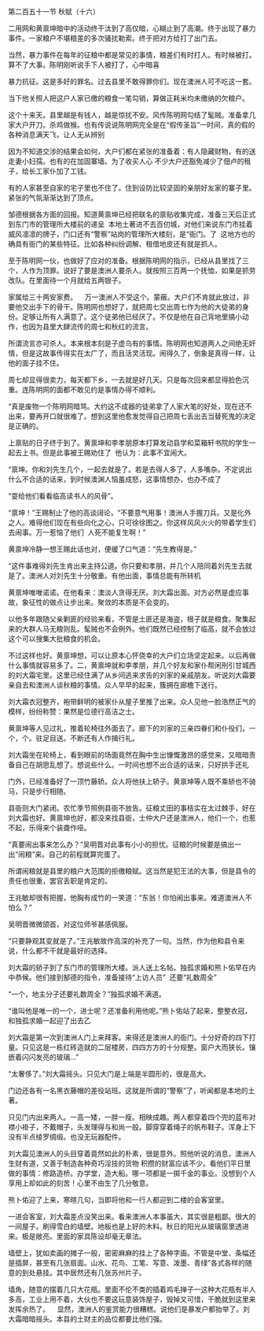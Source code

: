 

第二百五十一节 秋赋（十六）

二用网和黄禀坤暗中的活动终干汰到了高仅暗，心糊止到了高潮。终于出现了暴力事件。一家粮户不堪粮差的多次骚扰勒索。终于把对方给打了出门去。

当然，暴力事件在每年的征粮中都是常见的事情，粮差们有时打人。有时候被打。算不了大事。陈明刚听说手下人被打了，心中暗喜

暴力抗征。这是多好的罪名。过去县里不敢得罪你们。现在澳洲人可不吃这一套。

当下他关照人把这户人家已缴的粮食一笔勾销，算做正耗米均未缴纳的欠粮户。

这个十来天。县里越是有钱人，越是惊扰不安。风传陈明网勾结了髦贼。准备拿几家大户开刀。杀鸡做猴。也有传说说陈明网完全是在“假传圣旨”一时间，真的假的各种消息满天飞，让人无从辨别

因为不知道交涉的结果会如何，大户们都在紧张的准备着：有人隐藏财物，有的送走妻小妇孺。也有的在加固寨墙。为了收买人心 不少大户还豁免减少了佃卢的租子，给长工家仆加了工钱。

有的人家甚至自家的宅子里也不住了。住到设防比较坚固的亲朋好友家的寨子里。紧张的气氛渐渐达到了顶点。

邹德根据各方面的回报。知道黄禀坤已经把联名的禀贴收集完成，准备三天后正式到东门市的管理所大楼前的递呈  本地土著进不去百仞城，对他们来说东门市挂着威风凛凛的牌子，门口还有“警察”站岗的管理所大楼刻，是“衙门。了  这地方也的确具有衙门的某些特征。比如各种纠纷调解、租借地皮还有就是抓人。

至于陈明网一伙，也做好了应对的准备。根据陈明网的指示，已经从县里找了三个，人作为顶罪。说好了要是澳洲人要杀人。就按照三百两一个抚恤，如果是抓劳改队。在里面待一个月就给五两银子。

家属给三十两安家费。    万一澳洲人不受这个。蒙蔽。大户们不肯就此放过，非要他交出手下的骨干。陈明网也想好了，就把周七交出周七作为他的大徒弟的身份。足够让所有人满意了。这个徒弟他已经厌了。不仅是他在自己背地里搞小动作，也因为县里大肆流传的周七和秋红的流言。

所谓流言亦可杀人。本来根本刻是子虚乌有的事情。陈明网也知道两人之间绝无奸情，但是这故事传得实在太广了，而且活灵活现。闹得久了，倒象是真得一样，让他的面子挂不住。

周七却显得很卖力，每天都下乡，一去就是好几天。只是每次回来都显得脸色沉重。连陈明网的面都不敢见约是事情办得不顺利。

“真是废物一个陈明网暗骂。大约这不成器的徒弟拿了人家大笔的好处，现在还不出来，要再开口就很难了。想到这里他愈发觉得自己把周七丢出去当替死鬼的决定是正确的。

上禀贴的日子终于到了。黄禀坤和李孝朋原本打算发动县学和菜箱轩书院的学生一起去上书。但是此事被王赐劝住了  他认为：此事不宜闹大。

“禀坤。你和刘先生几个，一起去就是了。若是去得人多了，人多嘴杂。不定说出什么不合适的话来，到时候澳渊人恼羞成怒，这事情想办，也办不成了

“耍给他们看看临高读书人的风骨”。

“禀坤！”王赐制止了他的高谈阔论，“不要意气用事！澳洲人手握刀兵。又是化外之人。难得他们现在有些向化之心，只可徐徐图之。你这样风风火火的带着学生们去闹事。万一惹恼了他们  人死不能复生啊！”

黄禀坤冷静一想王赐此话也对，便缓了口气道：“先生教得是。”

“这件事难得刘先生肯出来主持公道。你只要和孝朋，并几个人陪同着刘先生去就是了。澳洲人对刘先生十分敬重。有他出面，事情总能有所转机

黄禀坤唯唯诺诺。在他看来：澳淡人贪得无厌。刘大霜出面。对方必然是虚应事故，象征性的做点让步出来。聚敛的本质是不会变的。

以他多年跟随父亲剿匪的经验来看，不管是土匪还是海盗，根子就是粮食。聚集起来的大群人马无粮则乱。髦贼也不会例外。他们既然已经控制了临高，就不会放过这个可以搜集大批粮食的机会。

不过这样也好。黄禀坤想，可以让原本心怀侥幸的大户们立场坚定起来。以后再做什么事情就容易多了。二，黄禀坤就和李孝朋，并几个好友和家仆帮闲刑引甘城西的刘大霜宅里。这里已经住满了从乡间逃来求告的刘家的亲戚朋友。听说刘大霜要亲自去和澳洲人谈秋粮的事情。众人早早的起来，簇拥在廊檐下送行。

刘大霜衣冠整齐，袍带鲜明的被家仆从屋子里推了出来。众人见他一脸浩然正气的模样，纷纷称赞：果然是位德行高洁之士。

黄禀坤等人见过礼，推着轮椅往外面去了。廊下的刘家的三亲四眷们和仆役们，一个，个。驻足目送。不断还有人作揖行礼。

刘大霜坐在轮椅上，看到眼前的场面竟然在胸中生出慷慨激昂的感觉来，又暗暗责备自己在胡思乱想了。想说些什么。一时间也想不出合适的话来，只好拱手还礼

门外，已经准备好了一顶竹藤轿。众人将他扶上轿子。黄禀坤等人既不乘轿也不骑马，只是步行相随。

县衙则大门紧闭。农忙季节照例县衙不放告。征粮丈田的事桔实在太过棘手，好在刘大霜也好。黄禀坤也好，都没来找县衙，士仲大户还是澳洲人，他们一个，也惹不起，乐得来个装聋作哑。

“真要闹出事来怎么办？”吴明晋对此事有小小的担忧。征粮的时候要是搞出一出“闹粮”来。自己的前程就算完蛋了。

所谓闹粮就是县里的粮户大范围的拒缴粮赋。这当然是犯王法的大事，但是县令的责任也很重，罢官丢职是肯定的。

王兆敏却很有把握，他胸有成竹的一笑道：“东翁！你怕闹出事来。难道澳洲人不怕么？”

吴明晋微微颌首，对这位师爷甚感佩服。

“只要静观其变就是了。”王兆敏故作高深的补充了一句。当然，作为他和县令来说，什么都不干就是最好的选择。

刘大霜的轿子到了东门市的管理所大楼。派人送上名帖。独孤求婚和熊卜佑早在内中恭候。他们接到郜德的指令，准备接待“上访人员”  还要“礼数周全”

“一个，地主分子还要礼数周全？”独孤求婚不满道。

“谁叫他是唯一的一个，进士呢？还准备利用他呢。”熊卜佑站了起来，整整衣冠，和独孤求婚一起迎了出去乙

刘大霜是第一次到澳洲人门上来拜客。来得还是澳洲人的衙门。十分好奇的四下打量。只见这是一栋红砖造就的二层楼房，四四方方的十分规整。窗户大而狭长。镶嵌着闪闪发亮的玻璃…”

“太奢侈了。”刘大霜摇头。只见大门是上端是半圆形的，很是高大。

门边还各有一名黑衣藤帽的差役站班。这就是所谓的“警察”了，听闻都是本地的土著。

只见门内出来两人。一高一矮，一胖一瘦。相映成趣。两人都穿着四个兜的蓝布对襟小褂子，不戴帽子，头发理得与和尚一般。脚穿穿着绳子的帆布鞋子。浑身上下没有半点绫罗绸缎。也没无玩器配件。

刘大霜见澳洲人的头目穿着竟然如此的朴素，很是意外。照他听说的消息，澳洲人生财有道，又善于制造各种奇巧淫技的货物 积攒的财富应该不少。看他们平日里做的事情：修路造桥。办学堂，造大船。哪一项都是一掷千金的事业。没想到个人享用上却如此的刻苦！心里不由生了几分敬意。

熊卜佑迎了上来，寒暄几句，当即将他和一行人都迎到二楼的会客室里。

一进会客室，刘大霜差点没笑出来。看来澳洲人本事虽大，其实很是粗鄙。很大的一间屋子。刷得雪白的墙壁。地板也是上好的木料。秋日的阳光从玻璃窗里透进来。极是敞亮。里面的家具陈设却毫无章法。

墙壁上，犹如卖画的摊子一般，密密麻麻的挂上了各种字画。不管是中堂、条幅还是插屏，甚至有几张扇面。山水、花鸟、工笔、写意、泼墨、青绿”各式各样的随意的到处悬挂。其中居然还有几张苏州片子。

墙角，随意的摆着几只大花瓶。里面不伦不类的插着鸡毛掸子一这种大花瓶有半人多高，工业上用不着，大伙也不要这玩意装饰屋子，毁掉又可惜，干脆就到这里来发挥余热了。    显然，澳洲人的鉴赏能力很糟糕。说他们是暴发户都抬举了。刘大霜暗暗摇头。本县的土财主的品位都要比他们强。

